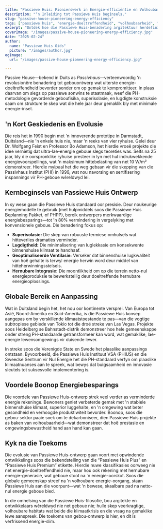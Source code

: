 ```yaml
---
title: "Passiewe Huis: Pionierswerk in Energie-efficiëntie en Volhoubare Gerief"
description: "‘n Inleiding tot Passiewe Huis beginsels."
slug: "passive-house-pioneering-energy-efficiency"
tags: ["passiewe huis", "energie-doeltreffendheid", "volhoubaarheid", "net-nul"]
excerpt: "Ontdek hoe die Passiewe Huis-benadering argitektuur herdefinieer—om superieure binnenshuise gemak te bied, drasties verminderde energieverbruik, en 'n beduidende vermindering in koolstofuitstoot, ongeag die tipe gebou of klimaat."
coverImage: "/images/passive-house-pioneering-energy-efficiency.jpg"
date: "2025-02-24"
author:
  name: "Passiewe Huis Gids"
  picture: "/images/author.jpg"
ogImage:
  url: "/images/passive-house-pioneering-energy-efficiency.jpg"

---
```

Passive House—bekend in Duits as *Passivhaus*—verteenwoordig 'n revolusionêre benadering tot gebouontwerp wat uiterste energie-doeltreffendheid bevorder sonder om op gemak te kompromitteer. In plaas daarvan om slegs op passiewe sonwins te staatmaak, weef die PH-metodologie gevorderde geboufisika, superisolasie, en lugdigte konstruksie saam om strukture te skep wat die hele jaar deur gemaklik bly met minimale energie-inset.

## 'n Kort Geskiedenis en Evolusie

Die reis het in 1990 begin met 'n innoverende prototipe in Darmstadt, Duitsland—nie 'n enkele huis nie, maar 'n reeks van vier ryhuise. Gelei deur Dr. Wolfgang Feist en Professor Bo Adamson, het hierdie vroeë projekte die idee vernietig dat ultra-lae-energie geboue slegs teoreties was. Selfs na 25 jaar, bly die oorspronklike ryhuise presteer in lyn met hul indrukwekkende energievoorspellings, wat 'n maksimum hittebelasting van net 10 W/m² demonstreer. Hierdie mylpaal het die weg gebaan vir die skepping van die Passivhaus Institut (PHI) in 1996, wat nou navorsing en sertifisering inspannings vir PH-geboue wêreldwyd lei.
## Kernbeginsels van Passiewe Huis Ontwerp

In sy wese gaan die Passiewe Huis standaard oor presisie. Deur noukeurige energiemodelle te gebruik (met hulpmiddels soos die Passiewe Huis Beplanning Pakket, of PHPP), bereik ontwerpers merkwaardige energiebesparings—tot 'n 80% vermindering in vergelyking met konvensionele geboue. Die benadering fokus op:
- **Superisolasie:** Die skep van robuuste termiese omhulsels wat hitteverlies dramaties verminder.
- **Lugdigtheid:** Die minimalisering van luglekkasie om konsekwente binnenshuise klimaat te handhaaf.
- **Geoptimaliseerde Ventilasie:** Verseker dat binnenshuise lugkwaliteit van hoë gehalte is terwyl energie herwin word deur middel van hitteherwinningsstelsels.
- **Hernubare Integrasie:** Die moontlikheid om op die terrein netto-nul energieproduksie te bewerkstellig deur doeltreffende hernubare energieoplossings.

## Globale Bereik en Aanpassing

Wat in Duitsland begin het, het nou oor kontinente versprei. Van Europa tot Asië, Noord-Amerika en Suid-Amerika, is die Passiewe Huis konsep aangepas om by verskillende klimaatstoestande te pas—van die vogtige subtropiese gebiede van Tokio tot die droë streke van Las Vegas. Projekte soos Heidelberg se Bahnstadt-distrik demonstreer hoe hele gemeenskappe onder streng PH-standaarde getransformeer kan word, wat gemaklike, lae-energie lewensomgewings vir duisende lewer.

In streke soos die Verenigde State en Swede het plaaslike aanpassings ontstaan. Byvoorbeeld, die Passiewe Huis Instituut VSA (PHIUS) en die Sweedse Sentrum vir Nul Energie het die PH-standaard verfyn om plaaslike klimaatnuanses aan te spreek, wat bewys dat buigsaamheid en innovasie sleutels tot suksesvolle implementering is.
## Voordele Boonop Energiebesparings

Die voordele van Passiewe Huis-ontwerp strek veel verder as verminderde energie rekeninge. Bewoners geniet verbeterde gemak met 'n stabiele binnenshuise klimaat, superior luggehalte, en 'n omgewing wat beter gesondheid en verhoogde produktiwiteit bevorder. Boonop, soos die gebou-sektor paaie soek om te dekarboniseer, dien Passiewe Huis projekte as baken van volhoubaarheid—wat demonstreer dat hoë prestasie en omgewingsbewustheid hand aan hand kan gaan.

## Kyk na die Toekoms

Die evolusie van Passiewe Huis-ontwerp gaan voort met opwindende ontwikkelings soos die bekendstelling van die “Passiewe Huis Plus” en “Passiewe Huis Premium” etikette. Hierdie nuwe klassifikasies oorweeg nie net energie-doeltreffendheid nie, maar hou ook rekening met hernubare energie-generasie, wat geboue stoot na 'n energie-oorskot. Soos die globale gemeenskap streef na 'n volhoubare energie-oorgang, staan Passiewe Huis aan die voorpunt—wat 'n bewese, skaalbare pad na netto-nul energie geboue bied.

In die omhelsing van die Passiewe Huis-filosofie, bou argitekte en ontwikkelaars wêreldwyd nie net geboue nie; hulle skep veerkragtige, volhoubare habitats wat beide die klimaatkrisis en die vraag na gemaklike lewe aanspreek. Die toekoms van gebou-ontwerp is hier, en dit is verfrissend energie-slim.

